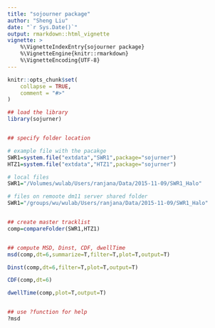 ```yaml
---
title: "sojourner package"
author: "Sheng Liu"
date: "`r Sys.Date()`"
output: rmarkdown::html_vignette
vignette: >
    %\VignetteIndexEntry{sojourner package}
    %\VignetteEngine{knitr::rmarkdown}
    %\VignetteEncoding{UTF-8}
---
```



```r
knitr::opts_chunk$set(
    collapse = TRUE,
    comment = "#>"
)
```

```r
## load the library
library(sojurner)


## specify folder location

# example file with the pacakge
SWR1=system.file("extdata","SWR1",package="sojurner")
HTZ1=system.file("extdata","HTZ1",package="sojurner")

# local files
SWR1="/Volumes/wulab/Users/ranjana/Data/2015-11-09/SWR1_Halo"

# files on remoote dm11 server shared folder
SWR1="/groups/wu/wulab/Users/ranjana/Data/2015-11-09/SWR1_Halo"


## create master tracklist
comp=compareFolder(SWR1,HTZ1)


## compute MSD, Dinst, CDF, dwellTime
msd(comp,dt=6,summarize=T,filter=T,plot=T,output=T)

Dinst(comp,dt=6,filter=T,plot=T,output=T)

CDF(comp,dt=6)

dwellTime(comp,plot=T,output=T)


## use ?function for help
?msd
```
